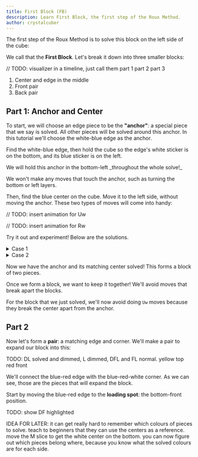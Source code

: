 ```yaml
---
title: First Block (FB)
description: Learn First Block, the first step of the Roux Method.
author: crystalcuber
---
```



The first step of the Roux Method is to solve this block on the left side of the cube:

<TwistyPlayer
  rotateStickering="x2 y"
  controlPanel="none"
  className="size-48"
  cameraLatitude="-20"
  cameraLongitude="-30"
  experimentalStickeringMaskOrbits={STICKERINGS.FB}
/>

We call that the **First Block**. Let's break it down into three smaller blocks:

// TODO: visualizer in a timeline, just call them part 1 part 2 part 3
1. Center and edge in the middle
2. Front pair
3. Back pair

## Part 1: Anchor and Center

To start, we will choose an edge piece to be the **"anchor"**: a special piece that we say is solved. All other pieces will be solved around this anchor. In this tutorial we'll choose the white-blue edge as the anchor.

Find the white-blue edge, then hold the cube so the edge's white sticker is on the bottom, and its blue sticker is on the left.

<Callout type="info">
  We will hold this anchor in the bottom-left _throughout the whole solve!_
  
  We won't make any moves that touch the anchor, such as turning the bottom or left layers.
</Callout>

Then, find the blue center on the cube. Move it to the left side, without moving the anchor. These two types of moves will come into handy:

// TODO: insert animation for Uw

// TODO: insert animation for Rw

Try it out and experiment! Below are the solutions.

<details>
  <summary>Case 1</summary>
  If the center is at the front, right or back side, you can move it to the left with one move, like this:
  <TwistyPlayer
    rotateStickering="x2 y"
    experimentalStickeringMaskOrbits="EDGES:IIIIIIIDIIII,CORNERS:IIIIIIII,CENTERS:I-IIII"
    experimentalSetupAlg="Uw'"
    alg="Uw"
    cameraLatitude="-20"
    cameraLongitude="-30"
    viewer-link="none"
  />
</details>

<details>
  <summary>Case 2</summary>
  If the center is at the top or bottom, you can move it to the front or back, then solve like in Case 1.
    <TwistyPlayer
    rotateStickering="x2 y"
    experimentalStickeringMaskOrbits="EDGES:IIIIIIIDIIII,CORNERS:IIIIIIII,CENTERS:I-IIII"
    experimentalSetupAlg="Uw' Rw"
    alg="Rw' Uw"
    cameraLatitude="20"
    cameraLongitude="-30"
    viewer-link="none"
  />
</details>

Now we have the anchor and its matching center solved! This forms a block of two pieces.

<Callout type="info">
  Once we form a block, we want to keep it together! We'll avoid moves that break apart the blocks.

  For the block that we just solved, we'll now avoid doing `Uw` moves because they break the center apart from the anchor.
</Callout>

## Part 2

Now let's form a **pair**: a matching edge and corner. We'll make a pair to expand our block into this:

TODO: DL solved and dimmed, L dimmed, DFL and FL normal. yellow top red front

We'll connect the blue-red edge with the blue-red-white corner. As we can see, those are the pieces that will expand the block.

Start by moving the blue-red edge to the **loading spot**: the bottom-front position.

TODO: show DF highlighted





IDEA FOR LATER: it can get really hard to remember which colours of pieces to solve. teach to beginners that they can use the centers as a reference. move the M slice to get the white center on the bottom. you can now figure out which pieces belong where, because you know what the solved colours are for each side.